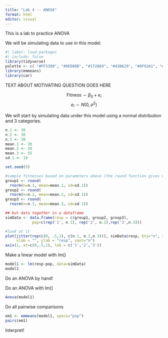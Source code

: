 ```yaml
---
title: "Lab 4 -- ANOVA"
format: html
editor: visual
---
```


This is a lab to practice ANOVA

We will be simulating data to use in this model.

```r
#| label: load-packages
#| include: false
library(tidyverse)
palette <- c( "#FF5300", "#9ED80B", "#172869", "#43B629", "#8F92A1", "#1BB6AF")
library(emmeans)
library(car)
```

TEXT ABOUT MOTIVATING QUESTION GOES HERE

$$ \text{Fitness} \sim \beta_0 + e_i$$ $$e_i \sim N(0, \sigma^2)$$

We will start by simulating data under this model using a normal distribution and 3 categories. 

```r

n.1 <- 30
n.2 <- 30
n.3 <- 30
mean.1 <- 30
mean.2 <- 50
mean.3 <- 55
sd.1 <- 10

set.seed(5)

#sample fitnesses based on parameters above (the round function gives us integers)
group1 <- round(
  rnorm(n=n.1, mean=mean.1, sd=sd.1))
group2 <- round(
  rnorm(n=n.2, mean=mean.2, sd=sd.1))
group3 <- round(
  rnorm(n=n.3, mean=mean.3, sd=sd.1))

## but data together in a dataframe
simData <- data.frame(resp = c(group1, group2, group3), 
		    pop=c(rep('1', n.1), rep('2', n.2),rep('3',n.3)))

#look at it
plot(jitter(rep(c(0, .5,1), c(n.1, n.2,n.3))), simData$resp, bty="n", xlim=c(-.5,1.5),
     xlab = "", ylab = "resp", xaxt="n")
axis(1, at=c(0,.5,1), lab = c('1','2','3'))

```

Make a linear model with lm()

```r
model1 <- lm(resp~pop, data=simData)
model1


```

Do an ANOVA by hand!


Do an ANOVA with lm()

```r
Anova(model1)


```


Do all pairwise comparisons

```r
em1 <- emmeans(model1, specs="pop")
pairs(em1)

```

Interpret!